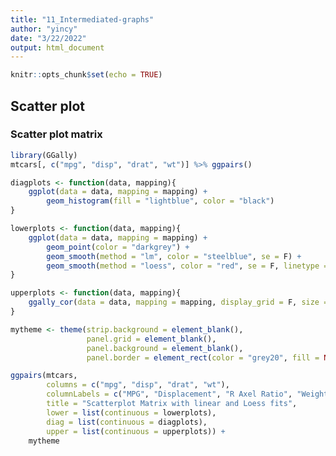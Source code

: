 ```yaml
---
title: "11_Intermediated-graphs"
author: "yincy"
date: "3/22/2022"
output: html_document
---
```


```r
knitr::opts_chunk$set(echo = TRUE)
```


## Scatter plot
### Scatter plot matrix
```r
library(GGally)
mtcars[, c("mpg", "disp", "drat", "wt")] %>% ggpairs()
```


```r
diagplots <- function(data, mapping){
    ggplot(data = data, mapping = mapping) +
        geom_histogram(fill = "lightblue", color = "black")
}

lowerplots <- function(data, mapping){
    ggplot(data = data, mapping = mapping) +
        geom_point(color = "darkgrey") +
        geom_smooth(method = "lm", color = "steelblue", se = F) +
        geom_smooth(method = "loess", color = "red", se = F, linetype = 2)
}

upperplots <- function(data, mapping){
    ggally_cor(data = data, mapping = mapping, display_grid = F, size = 3.5, color = "black")
}

mytheme <- theme(strip.background = element_blank(), 
                 panel.grid = element_blank(), 
                 panel.background = element_blank(), 
                 panel.border = element_rect(color = "grey20", fill = NULL))

ggpairs(mtcars, 
        columns = c("mpg", "disp", "drat", "wt"), 
        columnLabels = c("MPG", "Displacement", "R Axel Ratio", "Weight"), 
        title = "Scatterplot Matrix with linear and Loess fits", 
        lower = list(continuous = lowerplots), 
        diag = list(continuous = diagplots), 
        upper = list(continuous = upperplots)) +
    mytheme
```

















